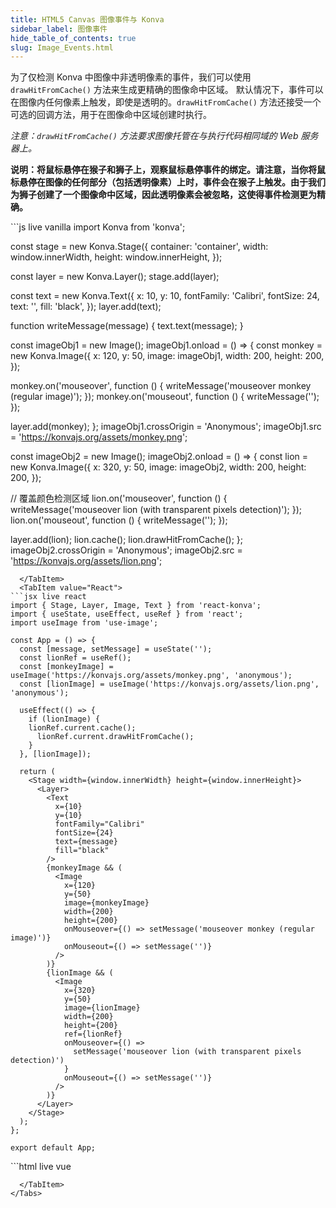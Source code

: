 ```yaml
---
title: HTML5 Canvas 图像事件与 Konva
sidebar_label: 图像事件
hide_table_of_contents: true
slug: Image_Events.html
---
```


为了仅检测 Konva 中图像中非透明像素的事件，我们可以使用 `drawHitFromCache()` 方法来生成更精确的图像命中区域。
默认情况下，事件可以在图像内任何像素上触发，即使是透明的。`drawHitFromCache()` 方法还接受一个可选的回调方法，用于在图像命中区域创建时执行。

*注意：`drawHitFromCache()` 方法要求图像托管在与执行代码相同域的 Web 服务器上。*

**说明：将鼠标悬停在猴子和狮子上，观察鼠标悬停事件的绑定。请注意，当你将鼠标悬停在图像的任何部分（包括透明像素）上时，事件会在猴子上触发。由于我们为狮子创建了一个图像命中区域，因此透明像素会被忽略，这使得事件检测更为精确。**


<Tabs>
  <TabItem value="Vanilla" default>
```js live vanilla
import Konva from 'konva';

const stage = new Konva.Stage({
  container: 'container',
  width: window.innerWidth,
  height: window.innerHeight,
});

const layer = new Konva.Layer();
stage.add(layer);

const text = new Konva.Text({
  x: 10,
  y: 10,
  fontFamily: 'Calibri',
  fontSize: 24,
  text: '',
  fill: 'black',
});
layer.add(text);

function writeMessage(message) {
  text.text(message);
}

const imageObj1 = new Image();
imageObj1.onload = () => {
  const monkey = new Konva.Image({
    x: 120,
    y: 50,
    image: imageObj1,
    width: 200,
    height: 200,
  });

  monkey.on('mouseover', function () {
    writeMessage('mouseover monkey (regular image)');
  });
  monkey.on('mouseout', function () {
    writeMessage('');
  });

  layer.add(monkey);
};
imageObj1.crossOrigin = 'Anonymous';
imageObj1.src = 'https://konvajs.org/assets/monkey.png';

const imageObj2 = new Image();
imageObj2.onload = () => {
  const lion = new Konva.Image({
    x: 320,
    y: 50,
    image: imageObj2,
    width: 200,
    height: 200,
  });

  // 覆盖颜色检测区域
  lion.on('mouseover', function () {
    writeMessage('mouseover lion (with transparent pixels detection)');
  });
  lion.on('mouseout', function () {
    writeMessage('');
  });

  layer.add(lion);
  lion.cache();
  lion.drawHitFromCache();
};
imageObj2.crossOrigin = 'Anonymous';
imageObj2.src = 'https://konvajs.org/assets/lion.png';
```
  </TabItem>
  <TabItem value="React">
```jsx live react
import { Stage, Layer, Image, Text } from 'react-konva';
import { useState, useEffect, useRef } from 'react';
import useImage from 'use-image';

const App = () => {
  const [message, setMessage] = useState('');
  const lionRef = useRef();
  const [monkeyImage] = useImage('https://konvajs.org/assets/monkey.png', 'anonymous');
  const [lionImage] = useImage('https://konvajs.org/assets/lion.png', 'anonymous');

  useEffect(() => {
    if (lionImage) {
    lionRef.current.cache();
      lionRef.current.drawHitFromCache();
    }
  }, [lionImage]);

  return (
    <Stage width={window.innerWidth} height={window.innerHeight}>
      <Layer>
        <Text
          x={10}
          y={10}
          fontFamily="Calibri"
          fontSize={24}
          text={message}
          fill="black"
        />
        {monkeyImage && (
          <Image
            x={120}
            y={50}
            image={monkeyImage}
            width={200}
            height={200}
            onMouseover={() => setMessage('mouseover monkey (regular image)')}
            onMouseout={() => setMessage('')}
          />
        )}
        {lionImage && (
          <Image
            x={320}
            y={50}
            image={lionImage}
            width={200}
            height={200}
            ref={lionRef}
            onMouseover={() =>
              setMessage('mouseover lion (with transparent pixels detection)')
            }
            onMouseout={() => setMessage('')}
          />
        )}
      </Layer>
    </Stage>
  );
};

export default App;
```
  </TabItem>
  <TabItem value="Vue">
```html live vue
<template>
  <v-stage :config="stageSize">
    <v-layer>
      <v-text :config="textConfig" />
      <v-image
        v-if="monkeyImage"
        :config="monkeyConfig"
        @mouseover="handleMonkeyOver"
        @mouseout="handleMouseOut"
        ref="monkeyRef"
      />
      <v-image
        v-if="lionImage"
        :config="lionConfig"
        @mouseover="handleLionOver"
        @mouseout="handleMouseOut"
        ref="lionRef"
      />
    </v-layer>
  </v-stage>
</template>

<script setup>
import { ref, computed, nextTick, watch } from 'vue';
import { useImage } from 'vue-konva';

const message = ref('');
const lionRef = ref(null);
const monkeyRef = ref(null);

const [monkeyImage] = useImage('https://konvajs.org/assets/monkey.png', 'anonymous');
const [lionImage] = useImage('https://konvajs.org/assets/lion.png', 'anonymous');

const stageSize = {
  width: window.innerWidth,
  height: window.innerHeight
};

const textConfig = computed(() => ({
  x: 10,
  y: 10,
  fontFamily: 'Calibri',
  fontSize: 24,
  text: message.value,
  fill: 'black'
}));

const monkeyConfig = computed(() => ({
  x: 120,
  y: 50,
  image: monkeyImage.value,
  width: 200,
  height: 200
}));

const lionConfig = computed(() => ({
  x: 320,
  y: 50,
  image: lionImage.value,
  width: 200,
  height: 200
}));

// 观察图像加载以设置命中区域
watch([lionImage, monkeyImage], () => {
  console.log('watch', lionImage, monkeyImage);
  nextTick(() => {
    if (lionRef.value) {
      const node = lionRef.value.getNode();
      node.cache();
      node.drawHitFromCache();
    }
  });
});

const handleMonkeyOver = () => {
  message.value = 'mouseover monkey (regular image)';
};

const handleLionOver = () => {
  message.value = 'mouseover lion (with transparent pixels detection)';
};

const handleMouseOut = () => {
  message.value = '';
};
</script>
```
  </TabItem>
</Tabs>